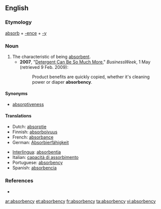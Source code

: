 ==English==

===Etymology===
[[absorb]] + [[-ence]] + [[-y]]

===Noun===
{{en-noun|absorbencies}}

# The characteristic of being [[absorbent]].
#*'''2007''',  "[http://www.businessweek.com/magazine/content/06_18/b3982087.htm?chan=innovation_branding_top+stories Detergent Can Be So Much More]," ''BusinessWeek'', 1 May (retrieved 9 Feb. 2009):
#*:Product benefits are quickly copied, whether it's cleaning power or diaper '''absorbency'''.

====Synonyms====
* [[absorptiveness]]

====Translations====
{{trans-top|absorbency}}
*Dutch: [[absorptie]] {{f}}
*Finnish: [[absorboivuus]]
*French: [[absorbance]] {{f}}
*German: [[Absorbierfähigkeit]] {{f}}
{{trans-mid}}
*[[Interlingua]]: [[absorbentia]]
*Italian: [[capacità di assorbimento]]
*Portuguese: [[#Portuguese|absorbency]]
*Spanish: [[absorbencia]]
{{trans-bottom}}

===References===
* {{R:Webster 1913}}

[[ar:absorbency]]
[[et:absorbency]]
[[fr:absorbency]]
[[ta:absorbency]]
[[vi:absorbency]]